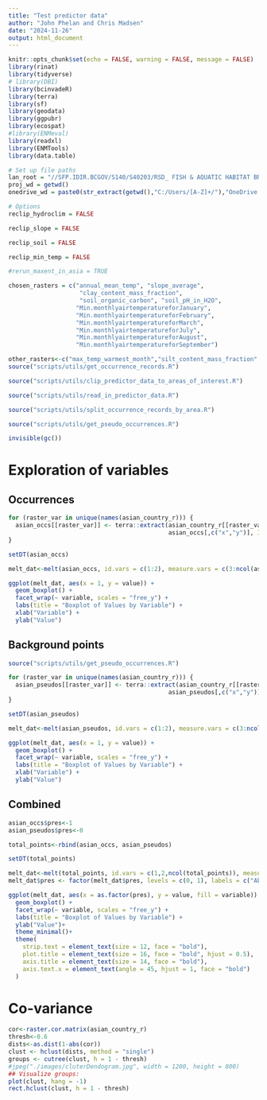 ```yaml
---
title: "Test predictor data"
author: "John Phelan and Chris Madsen"
date: "2024-11-26"
output: html_document
---
```


```r
knitr::opts_chunk$set(echo = FALSE, warning = FALSE, message = FALSE)
library(rinat)
library(tidyverse)
# library(DBI)
library(bcinvadeR)
library(terra)
library(sf)
library(geodata)
library(ggpubr)
library(ecospat)
#library(ENMeval)
library(readxl)
library(ENMTools)
library(data.table)

# Set up file paths
lan_root = "//SFP.IDIR.BCGOV/S140/S40203/RSD_ FISH & AQUATIC HABITAT BRANCH/General/"
proj_wd = getwd()
onedrive_wd = paste0(str_extract(getwd(),"C:/Users/[A-Z]+/"),"OneDrive - Government of BC/data/")

# Options
reclip_hydroclim = FALSE

reclip_slope = FALSE

reclip_soil = FALSE

reclip_min_temp = FALSE

#rerun_maxent_in_asia = TRUE

chosen_rasters = c("annual_mean_temp", "slope_average",
                    "clay_content_mass_fraction", 
                    "soil_organic_carbon", "soil_pH_in_H2O",
                   "Min.monthlyairtemperatureforJanuary",
                   "Min.monthlyairtemperatureforFebruary",
                   "Min.monthlyairtemperatureforMarch",
                   "Min.monthlyairtemperatureforJuly",
                   "Min.monthlyairtemperatureforAugust",
                   "Min.monthlyairtemperatureforSeptember")

other_rasters<-c("max_temp_warmest_month","silt_content_mass_fraction", "sand_content_mass_fraction")
source("scripts/utils/get_occurrence_records.R")

source("scripts/utils/clip_predictor_data_to_areas_of_interest.R")

source("scripts/utils/read_in_predictor_data.R")

source("scripts/utils/split_occurrence_records_by_area.R")

source("scripts/utils/get_pseudo_occurrences.R")

invisible(gc())

```

# Exploration of variables {.tabset}

## Occurrences

```r

for (raster_var in unique(names(asian_country_r))) {
  asian_occs[[raster_var]] <- terra::extract(asian_country_r[[raster_var]],
                                             asian_occs[,c("x","y")], ID = FALSE)[[raster_var]]
}

setDT(asian_occs)

melt_dat<-melt(asian_occs, id.vars = c(1:2), measure.vars = c(3:ncol(asian_occs)))

ggplot(melt_dat, aes(x = 1, y = value)) +
  geom_boxplot() +
  facet_wrap(~ variable, scales = "free_y") +
  labs(title = "Boxplot of Values by Variable") +
  xlab("Variable") +
  ylab("Value")

```

## Background points

```r

source("scripts/utils/get_pseudo_occurrences.R")

for (raster_var in unique(names(asian_country_r))) {
  asian_pseudos[[raster_var]] <- terra::extract(asian_country_r[[raster_var]],
                                             asian_pseudos[,c("x","y")], ID = FALSE)[[raster_var]]
}

setDT(asian_pseudos)

melt_dat<-melt(asian_pseudos, id.vars = c(1:2), measure.vars = c(3:ncol(asian_pseudos)))

ggplot(melt_dat, aes(x = 1, y = value)) +
  geom_boxplot() +
  facet_wrap(~ variable, scales = "free_y") +
  labs(title = "Boxplot of Values by Variable") +
  xlab("Variable") +
  ylab("Value")


```

## Combined

```r
asian_occs$pres<-1
asian_pseudos$pres<-0

total_points<-rbind(asian_occs, asian_pseudos)

setDT(total_points)

melt_dat<-melt(total_points, id.vars = c(1,2,ncol(total_points)), measure.vars = (3:ncol(total_points)-1))
melt_dat$pres <- factor(melt_dat$pres, levels = c(0, 1), labels = c("Absent", "Present"))

ggplot(melt_dat, aes(x = as.factor(pres), y = value, fill = variable)) +
  geom_boxplot() +
  facet_wrap(~ variable, scales = "free_y") +
  labs(title = "Boxplot of Values by Variable") +
  ylab("Value")+
  theme_minimal()+
  theme(
    strip.text = element_text(size = 12, face = "bold"), 
    plot.title = element_text(size = 16, face = "bold", hjust = 0.5), 
    axis.title = element_text(size = 14, face = "bold"),
    axis.text.x = element_text(angle = 45, hjust = 1, face = "bold")
  )
```

# Co-variance

```r

cor<-raster.cor.matrix(asian_country_r)
thresh<-0.6
dists<-as.dist(1-abs(cor))
clust <- hclust(dists, method = "single")
groups <- cutree(clust, h = 1 - thresh)
#jpeg("./images/cluterDendogram.jpg", width = 1200, height = 800)
## Visualize groups:
plot(clust, hang = -1)
rect.hclust(clust, h = 1 - thresh)

```

